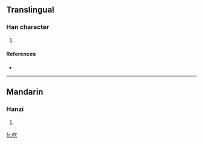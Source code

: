 ==Translingual==

===Han character===
{{Han char|rn=75|rad=木|as=03|sn=7|four=5891<sub>7</sub>|canj=木人弓 (DON)}}

# {{defn|Han|sort=木03}}

====References====
* {{Han ref|kx=0512.060|dkj=14474|dj=0897.080|hdz=21160.070|uh=675A|ud=26458|bh=CB46|bd=52038}}

----

==Mandarin==

===Hanzi===
{{cmn-hanzi|pin=[[gǔ]] ([[gu3]])|wg=ku<sup>3</sup>}}

# {{defn|Mandarin}}

[[fr:杚]]